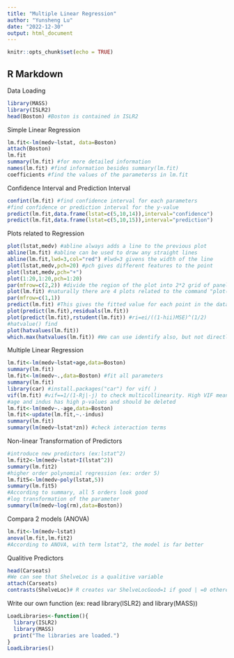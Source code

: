```yaml
---
title: "Multiple Linear Regression"
author: "Yunsheng Lu"
date: "2022-12-30"
output: html_document
---
```


```r
knitr::opts_chunk$set(echo = TRUE)
```

## R Markdown

Data Loading
```r
library(MASS)
library(ISLR2)
head(Boston) #Boston is contained in ISLR2
```

Simple Linear Regression
```r
lm.fit<-lm(medv~lstat, data=Boston)
attach(Boston)
lm.fit
summary(lm.fit) #for more detailed information
names(lm.fit) #find information besides summary(lm.fit)
coefficients #find the values of the parameterss in lm.fit
```

Confidence Interval and Prediction Interval
```r
confint(lm.fit) #find confidence interval for each parameters
#find confidence or prediction interval for the y-value
predict(lm.fit,data.frame(lstat=c(5,10,14)),interval="confidence")
predict(lm.fit,data.frame(lstat=c(5,10,15)),interval="prediction")
```

Plots related to Regression
```r
plot(lstat,medv) #abline always adds a line to the previous plot
abline(lm.fit) #abline can be used to draw any straight lines
abline(lm.fit,lwd=3,col="red") #lwd=3 givens the width of the line
plot(lstat,medv,pch=20) #pch gives different features to the point
plot(lstat,medv,pch="+")
plot(1:20,1:20,pch=1:20)
par(mfrow=c(2,2)) #divide the region of the plot into 2*2 grid of panels
plot(lm.fit) #naturally there are 4 plots related to the command "plot(lm.fit)"
par(mfrow=c(1,1))
predict(lm.fit) #This gives the fitted value for each point in the dataset
plot(predict(lm.fit),residuals(lm.fit))
plot(predict(lm.fit),rstudent(lm.fit)) #ri=ei/((1-hii)MSE)^(1/2)
#hatvalue() find 
plot(hatvalues(lm.fit))
which.max(hatvalues(lm.fit)) #We can use identify also, but not directly apply to plot(lm.fit), because there are 4 plots associated.
```

Multiple Linear Regression
```r
lm.fit<-lm(medv~lstat+age,data=Boston)
summary(lm.fit)
lm.fit<-lm(medv~.,data=Boston) #fit all parameters
summary(lm.fit)
library(car) #install.packages("car") for vif( )
vif(lm.fit) #vif==1/(1-Rj|-j) to check multicollinearity. High VIF means there are strong multicollinearity between the variables and should be deleted (vif<5 is good and <10 is acceptable)
#age and indus has high p-values and should be deleted
lm.fit<-lm(medv~.-age,data=Boston)
lm.fit<-update(lm.fit,~.-indus)
summary(lm.fit)
summary(lm(medv~lstat*zn)) #check interaction terms
```

Non-linear Transformation of Predictors
```r
#introduce new predictors (ex:lstat^2)
lm.fit2<-lm(medv~lstat+I(lstat^2)) 
summary(lm.fit2)
#higher order polynomial regression (ex: order 5)
lm.fit5<-lm(medv~poly(lstat,5))
summary(lm.fit5)
#According to summary, all 5 orders look good
#log transformation of the parameter
summary(lm(medv~log(rm),data=Boston))
```

Compara 2 models (ANOVA)
```r
lm.fit<-lm(medv~lstat)
anova(lm.fit,lm.fit2)
#According to ANOVA, with term lstat^2, the model is far better
```

Qualitive Predictors
```r
head(Carseats)
#We can see that ShelveLoc is a qualitive variable
attach(Carseats)
contrasts(ShelveLoc)# R creates var ShelveLocGood=1 if good | =0 othereize. Similarly there is a ShelveLocMedium.
```

Write our own function (ex: read library(ISLR2) and library(MASS))
```r
LoadLibraries<-function(){
  library(ISLR2)
  library(MASS)
  print("The libraries are loaded.")
}
LoadLibraries()
```
